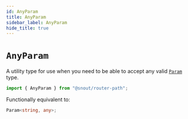 ```yaml
---
id: AnyParam
title: AnyParam
sidebar_label: AnyParam
hide_title: true
---
```


# `AnyParam`

A utility type for use when you need to be able to accept any valid [`Param`]
type.

[`param`]: Param.mdx

```ts no-transpile
import { AnyParam } from "@snout/router-path";
```

Functionally equivalent to:

```ts no-transpile
Param<string, any>;
```
